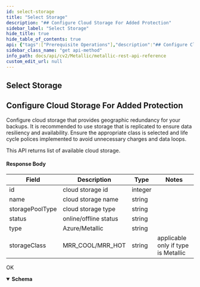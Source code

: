 ```yaml
---
id: select-storage
title: "Select Storage"
description: "## Configure Cloud Storage For Added Protection"
sidebar_label: "Select Storage"
hide_title: true
hide_table_of_contents: true
api: {"tags":["Prerequisite Operations"],"description":"## Configure Cloud Storage For Added Protection\n\nConfigure cloud storage that provides geographic redundancy for your backups. It is recommended to use storage that is replicated to ensure data resiliency and availability. Ensure the appropriate class is selected and life cycle polices implemented to avoid unnecessary charges and data loops.\n\nThis API returns list of available cloud storage.\n\n#### Response Body\n\n| **Field** | **Description** | **Type** | **Notes** |\n| --- | --- | --- | --- |\n| id | cloud storage id | integer |  |\n| name | cloud storage name | string |  |\n| storagePoolType | cloud storage type | string |  |\n| status | online/offline status | string |  |\n| type | Azure/Metallic | string |  |\n| storageClass | MRR_COOL/MRR_HOT | string | applicable only if type is Metallic |","operationId":"SelectStorage","parameters":[],"responses":{"200":{"description":"OK","content":{"application/json":{"schema":[{"title":"SelectStorage","required":["cloudStorage"],"type":"object","properties":{"cloudStorage":{"type":"array","items":{"title":"CloudStorage","required":["id","name","storagePoolType","status","type"],"type":"object","properties":{"id":{"type":"integer","format":"int32"},"name":{"type":"string"},"storagePoolType":{"type":"string"},"status":{"type":"string"},"type":{"type":"string"},"storageClass":{"type":"string"}},"example":{"id":2169,"name":"Cloud storage","storagePoolType":"1","status":"Online","type":"Azure"}},"description":""}},"example":{"cloudStorage":[{"id":2169,"name":"Cloud storage","storagePoolType":"1","status":"Online","type":"Azure"},{"id":2228,"name":"Cloudstorage1234","storagePoolType":"1","status":"Online","type":"Azure"},{"id":2229,"name":"Cloudstorage23e3","storagePoolType":"1","status":"Offline (Mount path is inaccessible. Check the following.\\na. Is the mount path visible to the operating system on the MediaAgent machine.\\nb. Is the username/password correctly entered.\\nc. Does this user have read/write privileges to this mount path.)","type":"Azure"},{"id":2367,"name":"cross region test","storagePoolType":"1","status":"Online","type":"Azure"},{"id":2236,"name":"CVMetallic","storagePoolType":"1","status":"Online","type":"Azure"},{"id":1899,"name":"CVMetallic-AzureDB1-Cloud storage","storagePoolType":"1","status":"Online","type":"Azure"},{"id":2114,"name":"CVMetallic-AzureDB1-Cloud storage teststorage_new","storagePoolType":"1","status":"Online","type":"Azure"},{"id":2103,"name":"CVMetallic-AzureDB1-Cloud storage teststorage7","storagePoolType":"1","status":"Online","type":"Azure"},{"id":2208,"name":"CVMetallic-AzureDB1-Cloud storage-venkat","storagePoolType":"1","status":"Online","type":"Azure"},{"id":2076,"name":"CVMetallic-AzureDB1-Clouds storage","storagePoolType":"1","status":"Online","type":"Azure"},{"id":2043,"name":"cvmetallic-azuredb1-server2-eastus","storagePoolType":"1","status":"Online","type":"Metallic","storageClass":"MRR_COOL"},{"id":1901,"name":"cvmetallic-azuredb1-server-eastus","storagePoolType":"1","status":"Online","type":"Metallic","storageClass":"MRR_HOT"},{"id":2164,"name":"CVMetallic-DBtest1","storagePoolType":"1","status":"Offline (Mount path is inaccessible. Check the following.\\na. Is the mount path visible to the operating system on the MediaAgent machine.\\nb. Is the username/password correctly entered.\\nc. Does this user have read/write privileges to this mount path.)","type":"Azure"},{"id":2163,"name":"CVMetallic-MAS1","storagePoolType":"1","status":"Offline (Mount path is inaccessible. Check the following.\\na. Is the mount path visible to the operating system on the MediaAgent machine.\\nb. Is the username/password correctly entered.\\nc. Does this user have read/write privileges to this mount path.)","type":"Azure"},{"id":2025,"name":"MAS-BYOS-2","storagePoolType":"1","status":"Offline (Mount path is inaccessible. Check the following.\\na. Is the mount path visible to the operating system on the MediaAgent machine.\\nb. Is the username/password correctly entered.\\nc. Does this user have read/write privileges to this mount path.)","type":"Azure"},{"id":1903,"name":"MAS-DB-Storage","storagePoolType":"1","status":"Offline (Mount path is inaccessible. Check the following.\\na. Is the mount path visible to the operating system on the MediaAgent machine.\\nb. Is the username/password correctly entered.\\nc. Does this user have read/write privileges to this mount path.)","type":"Azure"},{"id":2350,"name":"My azure storage","storagePoolType":"1","status":"Online","type":"Azure"},{"id":2357,"name":"My azure storage new","storagePoolType":"1","status":"Online","type":"Azure"},{"id":2365,"name":"My azure storage new test","storagePoolType":"1","status":"Online","type":"Azure"},{"id":2351,"name":"My azure storage test","storagePoolType":"1","status":"Online","type":"Azure"}]}}],"examples":{"Select Storage":{"value":{"cloudStorage":[{"id":2169,"name":"Cloud storage","storagePoolType":"1","status":"Online","type":"Azure"},{"id":2228,"name":"Cloudstorage1234","storagePoolType":"1","status":"Online","type":"Azure"},{"id":2229,"name":"Cloudstorage23e3","storagePoolType":"1","status":"Offline (Mount path is inaccessible. Check the following.\\na. Is the mount path visible to the operating system on the MediaAgent machine.\\nb. Is the username/password correctly entered.\\nc. Does this user have read/write privileges to this mount path.)","type":"Azure"},{"id":2367,"name":"cross region test","storagePoolType":"1","status":"Online","type":"Azure"},{"id":2236,"name":"CVMetallic","storagePoolType":"1","status":"Online","type":"Azure"},{"id":1899,"name":"CVMetallic-AzureDB1-Cloud storage","storagePoolType":"1","status":"Online","type":"Azure"},{"id":2114,"name":"CVMetallic-AzureDB1-Cloud storage teststorage_new","storagePoolType":"1","status":"Online","type":"Azure"},{"id":2103,"name":"CVMetallic-AzureDB1-Cloud storage teststorage7","storagePoolType":"1","status":"Online","type":"Azure"},{"id":2208,"name":"CVMetallic-AzureDB1-Cloud storage-venkat","storagePoolType":"1","status":"Online","type":"Azure"},{"id":2076,"name":"CVMetallic-AzureDB1-Clouds storage","storagePoolType":"1","status":"Online","type":"Azure"},{"id":2043,"name":"cvmetallic-azuredb1-server2-eastus","storagePoolType":"1","status":"Online","type":"Metallic","storageClass":"MRR_COOL"},{"id":1901,"name":"cvmetallic-azuredb1-server-eastus","storagePoolType":"1","status":"Online","type":"Metallic","storageClass":"MRR_HOT"},{"id":2164,"name":"CVMetallic-DBtest1","storagePoolType":"1","status":"Offline (Mount path is inaccessible. Check the following.\\na. Is the mount path visible to the operating system on the MediaAgent machine.\\nb. Is the username/password correctly entered.\\nc. Does this user have read/write privileges to this mount path.)","type":"Azure"},{"id":2163,"name":"CVMetallic-MAS1","storagePoolType":"1","status":"Offline (Mount path is inaccessible. Check the following.\\na. Is the mount path visible to the operating system on the MediaAgent machine.\\nb. Is the username/password correctly entered.\\nc. Does this user have read/write privileges to this mount path.)","type":"Azure"},{"id":2025,"name":"MAS-BYOS-2","storagePoolType":"1","status":"Offline (Mount path is inaccessible. Check the following.\\na. Is the mount path visible to the operating system on the MediaAgent machine.\\nb. Is the username/password correctly entered.\\nc. Does this user have read/write privileges to this mount path.)","type":"Azure"},{"id":1903,"name":"MAS-DB-Storage","storagePoolType":"1","status":"Offline (Mount path is inaccessible. Check the following.\\na. Is the mount path visible to the operating system on the MediaAgent machine.\\nb. Is the username/password correctly entered.\\nc. Does this user have read/write privileges to this mount path.)","type":"Azure"},{"id":2350,"name":"My azure storage","storagePoolType":"1","status":"Online","type":"Azure"},{"id":2357,"name":"My azure storage new","storagePoolType":"1","status":"Online","type":"Azure"},{"id":2365,"name":"My azure storage new test","storagePoolType":"1","status":"Online","type":"Azure"},{"id":2351,"name":"My azure storage test","storagePoolType":"1","status":"Online","type":"Azure"}]}}}}}}},"deprecated":false,"method":"get","path":"/core/azuredb/storage","servers":[{"url":"https://api.metallic.io/api/v1","variables":{}}],"security":[{"bearer":[]}],"securitySchemes":{"bearer":{"type":"http","scheme":"bearer"}},"info":{"title":"Metallic REST API Reference","description":"This API documentation covers all the APIs exposed by metallic for all the partner customers as well as standalone customers.\n\n> Invoke Authentication - `/api/v1/authenticate` API using `username` and `password` provided by metallic to obtain `authToken`. All subsequent requests should pass `authToken` obtained as `Bearer token` as part of `Authorization` header.\n\n> Contact Metallic Customer support for any further assistance.\n\n## HTTP Codes\n\nFollowing are the generic HTTP codes returned by APIs. These HTTP codes are not documented again at each API level to improve the overall documentation readability.\n\n| **HTTP Error Code** | **Description** |\n| --- | --- |\n| 200 | OK - Success |\n| 201 | Created - Record created successfully |\n| 204 | Success No Content -Usually returned for DELETE operation response. |\n| 400 | Bad Request - Correct the request and resubmit. |\n| 401 | Unauthorized - Authentication Failed. User credentials are incorrect or authToken is incorrect/expired. |\n| 403 | Forbidden - Logged in user does not have permission to requested API. |\n| 404 | Not Found - No records found matching the request. |\n| 409 | Conflict - In case of business errors where resource can not be created/updated due to conflict. |\n| 429 | Too Many Requests - API invocation quota exceeded. |\n| 500 | Internal Server Error - Unexpected error from server. Something went wrong on server. |","contact":{},"version":"1.0"},"postman":{"name":"Select Storage","description":{"content":"## Configure Cloud Storage For Added Protection\n\nConfigure cloud storage that provides geographic redundancy for your backups. It is recommended to use storage that is replicated to ensure data resiliency and availability. Ensure the appropriate class is selected and life cycle polices implemented to avoid unnecessary charges and data loops.\n\nThis API returns list of available cloud storage.\n\n#### Response Body\n\n| **Field** | **Description** | **Type** | **Notes** |\n| --- | --- | --- | --- |\n| id | cloud storage id | integer |  |\n| name | cloud storage name | string |  |\n| storagePoolType | cloud storage type | string |  |\n| status | online/offline status | string |  |\n| type | Azure/Metallic | string |  |\n| storageClass | MRR_COOL/MRR_HOT | string | applicable only if type is Metallic |","type":"text/plain"},"url":{"path":["core","azuredb","storage"],"host":["{{baseUrl}}"],"query":[],"variable":[]},"header":[{"key":"Accept","value":"application/json"}],"method":"GET"}}
sidebar_class_name: "get api-method"
info_path: docs/api/cv2/Metallic/metallic-rest-api-reference
custom_edit_url: null
---
```



## Select Storage



## Configure Cloud Storage For Added Protection

Configure cloud storage that provides geographic redundancy for your backups. It is recommended to use storage that is replicated to ensure data resiliency and availability. Ensure the appropriate class is selected and life cycle polices implemented to avoid unnecessary charges and data loops.

This API returns list of available cloud storage.

#### Response Body

| **Field** | **Description** | **Type** | **Notes** |
| --- | --- | --- | --- |
| id | cloud storage id | integer |  |
| name | cloud storage name | string |  |
| storagePoolType | cloud storage type | string |  |
| status | online/offline status | string |  |
| type | Azure/Metallic | string |  |
| storageClass | MRR_COOL/MRR_HOT | string | applicable only if type is Metallic |

<div><ApiTabs><TabItem label={"200"} value={"200"}><div>

OK

</div><div><MimeTabs schemaType={"response"}><TabItem label={"application/json"} value={"application/json"}><SchemaTabs><TabItem label={"Schema"} value={"Schema"}><details style={{}} data-collapsed={false} open={true}><summary style={{"textAlign":"left"}}><strong>Schema</strong></summary><div style={{"textAlign":"left","marginLeft":"1rem"}}></div><ul style={{"marginLeft":"1rem"}}></ul></details></TabItem><TabItem label={" Select  Storage"} value={" Select  Storage"}><ResponseSamples responseExample={"{\n  \"cloudStorage\": [\n    {\n      \"id\": 2169,\n      \"name\": \"Cloud storage\",\n      \"storagePoolType\": \"1\",\n      \"status\": \"Online\",\n      \"type\": \"Azure\"\n    },\n    {\n      \"id\": 2228,\n      \"name\": \"Cloudstorage1234\",\n      \"storagePoolType\": \"1\",\n      \"status\": \"Online\",\n      \"type\": \"Azure\"\n    },\n    {\n      \"id\": 2229,\n      \"name\": \"Cloudstorage23e3\",\n      \"storagePoolType\": \"1\",\n      \"status\": \"Offline (Mount path is inaccessible. Check the following.\\\\na. Is the mount path visible to the operating system on the MediaAgent machine.\\\\nb. Is the username/password correctly entered.\\\\nc. Does this user have read/write privileges to this mount path.)\",\n      \"type\": \"Azure\"\n    },\n    {\n      \"id\": 2367,\n      \"name\": \"cross region test\",\n      \"storagePoolType\": \"1\",\n      \"status\": \"Online\",\n      \"type\": \"Azure\"\n    },\n    {\n      \"id\": 2236,\n      \"name\": \"CVMetallic\",\n      \"storagePoolType\": \"1\",\n      \"status\": \"Online\",\n      \"type\": \"Azure\"\n    },\n    {\n      \"id\": 1899,\n      \"name\": \"CVMetallic-AzureDB1-Cloud storage\",\n      \"storagePoolType\": \"1\",\n      \"status\": \"Online\",\n      \"type\": \"Azure\"\n    },\n    {\n      \"id\": 2114,\n      \"name\": \"CVMetallic-AzureDB1-Cloud storage teststorage_new\",\n      \"storagePoolType\": \"1\",\n      \"status\": \"Online\",\n      \"type\": \"Azure\"\n    },\n    {\n      \"id\": 2103,\n      \"name\": \"CVMetallic-AzureDB1-Cloud storage teststorage7\",\n      \"storagePoolType\": \"1\",\n      \"status\": \"Online\",\n      \"type\": \"Azure\"\n    },\n    {\n      \"id\": 2208,\n      \"name\": \"CVMetallic-AzureDB1-Cloud storage-venkat\",\n      \"storagePoolType\": \"1\",\n      \"status\": \"Online\",\n      \"type\": \"Azure\"\n    },\n    {\n      \"id\": 2076,\n      \"name\": \"CVMetallic-AzureDB1-Clouds storage\",\n      \"storagePoolType\": \"1\",\n      \"status\": \"Online\",\n      \"type\": \"Azure\"\n    },\n    {\n      \"id\": 2043,\n      \"name\": \"cvmetallic-azuredb1-server2-eastus\",\n      \"storagePoolType\": \"1\",\n      \"status\": \"Online\",\n      \"type\": \"Metallic\",\n      \"storageClass\": \"MRR_COOL\"\n    },\n    {\n      \"id\": 1901,\n      \"name\": \"cvmetallic-azuredb1-server-eastus\",\n      \"storagePoolType\": \"1\",\n      \"status\": \"Online\",\n      \"type\": \"Metallic\",\n      \"storageClass\": \"MRR_HOT\"\n    },\n    {\n      \"id\": 2164,\n      \"name\": \"CVMetallic-DBtest1\",\n      \"storagePoolType\": \"1\",\n      \"status\": \"Offline (Mount path is inaccessible. Check the following.\\\\na. Is the mount path visible to the operating system on the MediaAgent machine.\\\\nb. Is the username/password correctly entered.\\\\nc. Does this user have read/write privileges to this mount path.)\",\n      \"type\": \"Azure\"\n    },\n    {\n      \"id\": 2163,\n      \"name\": \"CVMetallic-MAS1\",\n      \"storagePoolType\": \"1\",\n      \"status\": \"Offline (Mount path is inaccessible. Check the following.\\\\na. Is the mount path visible to the operating system on the MediaAgent machine.\\\\nb. Is the username/password correctly entered.\\\\nc. Does this user have read/write privileges to this mount path.)\",\n      \"type\": \"Azure\"\n    },\n    {\n      \"id\": 2025,\n      \"name\": \"MAS-BYOS-2\",\n      \"storagePoolType\": \"1\",\n      \"status\": \"Offline (Mount path is inaccessible. Check the following.\\\\na. Is the mount path visible to the operating system on the MediaAgent machine.\\\\nb. Is the username/password correctly entered.\\\\nc. Does this user have read/write privileges to this mount path.)\",\n      \"type\": \"Azure\"\n    },\n    {\n      \"id\": 1903,\n      \"name\": \"MAS-DB-Storage\",\n      \"storagePoolType\": \"1\",\n      \"status\": \"Offline (Mount path is inaccessible. Check the following.\\\\na. Is the mount path visible to the operating system on the MediaAgent machine.\\\\nb. Is the username/password correctly entered.\\\\nc. Does this user have read/write privileges to this mount path.)\",\n      \"type\": \"Azure\"\n    },\n    {\n      \"id\": 2350,\n      \"name\": \"My azure storage\",\n      \"storagePoolType\": \"1\",\n      \"status\": \"Online\",\n      \"type\": \"Azure\"\n    },\n    {\n      \"id\": 2357,\n      \"name\": \"My azure storage new\",\n      \"storagePoolType\": \"1\",\n      \"status\": \"Online\",\n      \"type\": \"Azure\"\n    },\n    {\n      \"id\": 2365,\n      \"name\": \"My azure storage new test\",\n      \"storagePoolType\": \"1\",\n      \"status\": \"Online\",\n      \"type\": \"Azure\"\n    },\n    {\n      \"id\": 2351,\n      \"name\": \"My azure storage test\",\n      \"storagePoolType\": \"1\",\n      \"status\": \"Online\",\n      \"type\": \"Azure\"\n    }\n  ]\n}"} language={"json"}></ResponseSamples></TabItem></SchemaTabs></TabItem></MimeTabs></div></TabItem></ApiTabs></div>
      